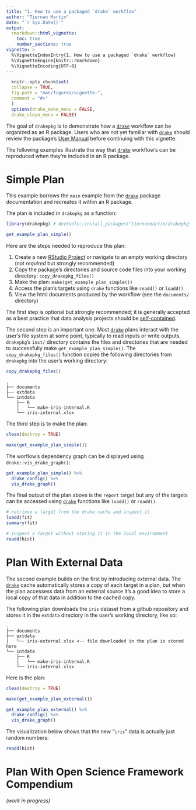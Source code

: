 ```yaml
---
title: "1. How to use a packaged `drake` workflow"
author: "Tiernan Martin"
date: "`r Sys.Date()`"
output:
  rmarkdown::html_vignette:
    toc: true
    number_sections: true
vignette: >
  %\VignetteIndexEntry{1. How to use a packaged `drake` workflow}
  %\VignetteEngine{knitr::rmarkdown}
  %\VignetteEncoding{UTF-8}
---
```


```r
  knitr::opts_chunk$set(
  collapse = TRUE,
  fig.path = "man/figures/vignette-",
  comment = "#>"
  )
  options(drake_make_menu = FALSE,
  drake_clean_menu = FALSE)
```
  
The goal of `drakepkg` is to demonstrate how a [`drake`](https://ropensci.github.io/drake/) workflow can be organized as an R package. Users who are not yet familiar with [`drake`](https://ropensci.github.io/drake/) should review the package's [User Manual](https://ropenscilabs.github.io/drake-manual/) before continuing with this vignette.
  
The following examples illustrate the way that [`drake`](https://ropensci.github.io/drake/) workflow's can be reproduced when they're included in an R package.
  
# Simple Plan
  
This example borrows the `main` example from the [`drake`](https://ropensci.github.io/drake/) package documentation and recreates it within an R package.
  
The plan is included in `drakepkg` as a function:
  
```r
library(drakepkg) # devtools::install_packages("tiernanmartin/drakepkg")

get_example_plan_simple()
```

Here are the steps needed to reproduce this plan:

1. Create a new [RStudio Project](https://support.rstudio.com/hc/en-us/articles/200526207-Using-Projects) or navigate to an empty working directory (not _required_ but strongly recommended)
2. Copy the package's directories and source code files into your working directory: `copy_drakepkg_files()`
3. Make the plan: `make(get_example_plan_simple())`
4. Access the plan's targets using `drake` functions like `readd()` or `loadd()`
5. View the html documents produced by the workflow (see the `documents/` directory)

The first step is optional but strongly recommended; it is generally accepted as a best practice that data analysis projects should be [self-contained](https://www.tidyverse.org/articles/2017/12/workflow-vs-script/#self-contained-projects).  

The second step is an important one. Most [`drake`](https://ropensci.github.io/drake/) plans interact with the user's file system at some point, typically to read inputs or write outputs. `drakepkg`'s `inst/` directory contains the files and directories that are needed to successfully make `get_example_plan_simple()`. The `copy_drakepkg_files()` function copies the following directories from `drakepkg` into the user's working directory:

```r
copy_drakepkg_files()
```

```
.
├── documents
├── extdata 
└── intdata
    ├── R
    │   └── make-iris-internal.R
    └── iris-internal.xlsx 
```
The third step is to make the plan:

```r
clean(destroy = TRUE) 
```


```r
make(get_example_plan_simple())
```

The worflow's dependency graph can be displayed using `drake::vis_drake_graph()`:

```r
get_example_plan_simple() %>% 
  drake_config() %>% 
  vis_drake_graph()
```

The final output of the plan above is the `report` target but any of the targets
can be accessed using [`drake`](https://ropensci.github.io/drake/) functions like
`loadd()` or `readd()`.

```r
# retrieve a target from the drake cache and inspect it
loadd(fit)
summary(fit) 

# inspect a target without storing it in the local environment
readd(hist) 
```


# Plan With External Data

The second example builds on the first by introducing external data. The [`drake`](https://ropensci.github.io/drake/) cache automatically stores a copy of each target in a plan, but when the plan accessess data from 
an external source it's a good idea to store a local copy of that data in addition to the cached copy.

The following plan downloads the `iris` dataset from a github repository and stores it in the `extdata` directory in the user's working directory, like so:

```
.
├── documents
├── extdata
|   └── iris-external.xlsx <-- file downloaded in the plan is stored here
└── intdata
    ├── R
    │   └── make-iris-internal.R
    └── iris-internal.xlsx 
```
Here is the plan:

```r
clean(destroy = TRUE) 
```

```r
make(get_example_plan_external())
```

```r
get_example_plan_external() %>% 
  drake_config() %>% 
  vis_drake_graph()
```

The visualization below shows that the new "`iris`" data is actually just random 
numbers:

```r
readd(hist)
```


# Plan With Open Science Framework Compendium
_(work in progress)_
